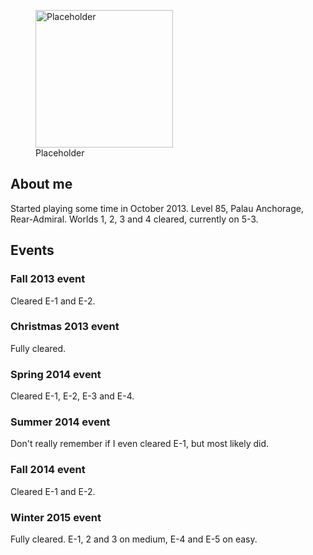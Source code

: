[[File:Placeholder|thumb|220px]]

== About me ==
Started playing some time in October 2013. Level 85, Palau Anchorage, Rear-Admiral. Worlds 1, 2, 3 and 4 cleared, currently on 5-3.

== Events ==

=== Fall 2013 event ===
Cleared E-1 and E-2.

=== Christmas 2013 event ===
Fully cleared.

=== Spring 2014 event ===
Cleared E-1, E-2, E-3 and E-4.

=== Summer 2014 event ===
Don't really remember if I even cleared E-1, but most likely did.

=== Fall 2014 event ===
Cleared E-1 and E-2.

=== Winter 2015 event ===
Fully cleared. E-1, 2 and 3 on medium, E-4 and E-5 on easy.